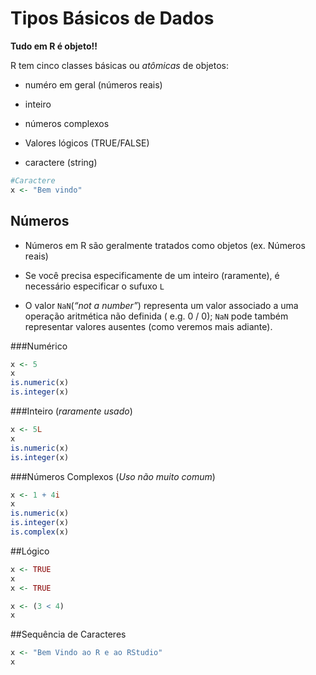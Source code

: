 

# Tipos Básicos de Dados 
__Tudo em R é objeto!!__

R tem cinco classes básicas ou *atômicas* de objetos:

- numéro em geral (números reais)

- inteiro

- números complexos 

- Valores lógicos (TRUE/FALSE)

- caractere (string)

```r
#Caractere
x <- "Bem vindo"
```

## Números

-   Números em R são geralmente tratados como objetos (ex. Números reais)

-   Se você precisa especificamente de um inteiro (raramente), é necessário especificar o sufuxo `L`

-   O valor `NaN`(*"not a number"*) representa um valor associado a uma operação aritmética não definida (  e.g. 0 / 0); `NaN` pode também representar valores ausentes (como veremos mais adiante).

###Numérico
```r
x <- 5
x
is.numeric(x)
is.integer(x)
```

###Inteiro (_raramente usado_)
```r
x <- 5L
x
is.numeric(x)
is.integer(x)
```
###Números Complexos (_Uso não muito comum_)
```r
x <- 1 + 4i
x
is.numeric(x)
is.integer(x)
is.complex(x)
```

##Lógico
```r
x <- TRUE
x
x <- TRUE

x <- (3 < 4)
x
```

##Sequência de Caracteres
```r
x <- "Bem Vindo ao R e ao RStudio"
x
```

